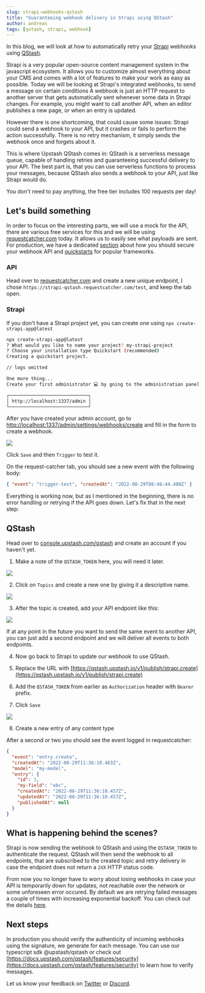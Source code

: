 ```yaml
---
slug: strapi-webhooks-qstash
title: "Guaranteeing webhook delivery in Strapi using QStash"
author: andreas
tags: [qstash, strapi, webhook]
---
```


In this blog, we will look at how to automatically retry your
[Strapi](https://stapi.io) webhooks using [QStash](https://upstash.com/qstash).

Strapi is a very popular open-source content management system in the javascript
ecosystem. It allows you to customize almost everything about your CMS and comes
with a lot of features to make your work as easy as possible. Today we will be
looking at Strapi's integrated webhooks, to send a message on certain conditions
A webhook is just an HTTP request to another server that gets
automatically sent whenever some data in Strapi changes. For example, you might
want to call another API, when an editor publishes a new page, or when an entry is
updated.

However there is one shortcoming, that could cause some issues: Strapi could
send a webhook to your API, but it crashes or fails to perform the action
successfully. There is no retry mechanism, it simply sends the webhook once and
forgets about it.

This is where Upstash QStash comes in: QStash is a serverless message queue,
capable of handling retries and guaranteeing successful delivery to your API.
The best part is, that you can use serverless functions to process your
messages, because QStash also sends a webhook to your API, just like Strapi
would do.

You don't need to pay anything, the free tier includes 100 requests per day!

## Let's build something

In order to focus on the interesting parts, we will use a mock for the API,
there are various free services for this and we will be using
[requestcatcher.com](https://requestcatcher.com/) today. It allows us to easily
see what payloads are sent. For production, we have a dedicated
[section](https://docs.upstash.com/qstash/features/security) about how you
should secure your webhook API and
[quickstarts](https://docs.upstash.com/qstash/quickstarts/vercel-nextjs) for
popular frameworks.

### API

Head over to [requestcatcher.com](https://requestcatcher.com) and create a new
unique endpoint, I chose `https://strapi-qstash.requestcatcher.com/test`, and
keep the tab open.

### Strapi

If you don't have a Strapi project yet, you can create one using
`npx create-strapi-app@latest`

```bash
npx create-strapi-app@latest
? What would you like to name your project? my-strapi-project
? Choose your installation type Quickstart (recommended)
Creating a quickstart project.

// logs omitted 

One more thing...
Create your first administrator 💻 by going to the administration panel at:

┌─────────────────────────────┐
│ http://localhost:1337/admin │
└─────────────────────────────┘
```

After you have created your admin account, go to
[http://localhost:1337/admin/settings/webhooks/create](localhost:1337/admin/settings/webhooks/create)
and fill in the form to create a webhook.

![](/blog/strapi-webhooks-qstash/create-webhook.png)

Click `Save` and then `Trigger` to test it.

On the request-catcher tab, you should see a new event with the following body:

```json
{ "event": "trigger-test", "createdAt": "2022-08-29T08:46:44.400Z" }
```

Everything is working now, but as I mentioned in the beginning, there is no
error handling or retrying if the API goes down. Let's fix that in the next
step:

## QStash

Head over to [console.upstash.com/qstash](http://console.upstash.com/qstash) and
create an account if you haven't yet.

1. Make a note of the `QSTASH_TOKEN` here, you will need it later.

![](/blog/strapi-webhooks-qstash/qstash-token.png)

2. Click on `Topics` and create a new one by giving it a descriptive name.

![](/blog/strapi-webhooks-qstash/create-topic.png)

3. After the topic is created, add your API endpoint like this:

![](/blog/strapi-webhooks-qstash/create-endpoint.png)

If at any point in the future you want to send the same event to another API,
you can just add a second endpoint and we will deliver all events to both
endpoints.

4. Now go back to Strapi to update our webhook to use QStash.

5. Replace the URL with
   [https://qstash.upstash.io/v1/publish/strapi.create](https://qstash.upstash.io/v1/publish/strapi.create)
6. Add the `QSTASH_TOKEN` from earlier as `Authorization` header with `Bearer`
   prefix.
7. Click `Save`

![](/blog/strapi-webhooks-qstash/update-webhook.png)

8. Create a new entry of any content type

After a second or two you should see the event logged in requestcatcher:

```json
{
  "event": "entry.create",
  "createdAt": "2022-08-29T11:36:10.463Z",
  "model": "my-model",
  "entry": {
    "id": 1,
    "my-field": "abc",
    "createdAt": "2022-08-29T11:36:10.457Z",
    "updatedAt": "2022-08-29T11:36:10.457Z",
    "publishedAt": null
  }
}
```

## What is happening behind the scenes?

Strapi is now sending the webhook to QStash and using the `QSTASH_TOKEN` to
authenticate the request. QStash will then send the webhook to all endpoints,
that are subscribed to the created topic and retry delivery in case the endpoint
does not return a `2XX` HTTP status code.

From now you no longer have to worry about losing webhooks in case your API is
temporarily down for updates, not reachable over the network or some unforeseen
error occured. By default we are retrying failed messages a couple of times with
increasing exponential backoff. You can check out the details
[here](https://docs.upstash.com/qstash/pricing).

## Next steps

In production you should verify the authenticity of incoming webhooks using the
signature, we generate for each message. You can use our typescript sdk
@upstash/qstash or check out
[https://docs.upstash.com/qstash/features/security](https://docs.upstash.com/qstash/features/security)
to learn how to verify messages.

Let us know your feedback on [Twitter](https://twitter.com/upstash) or
[Discord](https://upstash.com/discord).
